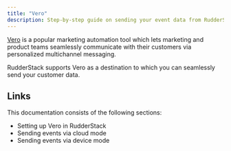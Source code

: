 ```yaml
---
title: "Vero"
description: Step-by-step guide on sending your event data from RudderStack to Vero.
---
```


[Vero](https://www.getvero.com/) is a popular marketing automation tool which lets marketing and product teams seamlessly communicate with their customers via personalized multichannel messaging.

RudderStack supports Vero as a destination to which you can seamlessly send your customer data.

## Links

This documentation consists of the following sections:

- <Link to="/destinations/streaming-destinations/vero/setting-up-vero/">Setting up Vero in RudderStack</Link>
- <Link to="/destinations/streaming-destinations/vero/cloud-mode/">Sending events via cloud mode</Link>
- <Link to="/destinations/streaming-destinations/vero/device-mode/">Sending events via device mode</Link>